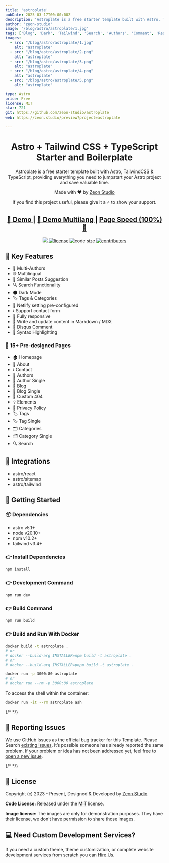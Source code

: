 ```yaml
---
title: 'astroplate'
pubDate: 2025-03-17T00:00:00Z
description: 'Astroplate is a free starter template built with Astro, TailwindCSS & TypeScript providing everything you need to jumpstart your Astro project. Get started with Astroplate and save yourself hours of work! '
author: 'zeon-studio'
image: '/blog/astro/astroplate/1.jpg'
tags: ['Blog', 'Dark', 'Tailwind', 'Search', 'Authors', 'Comment', 'Responsive']
images:
  - src: "/blog/astro/astroplate/1.jpg"
    alt: "astroplate"
  - src: "/blog/astro/astroplate/2.png"
    alt: "astroplate"
  - src: "/blog/astro/astroplate/3.png"
    alt: "astroplate"
  - src: "/blog/astro/astroplate/4.png"
    alt: "astroplate"
  - src: "/blog/astro/astroplate/5.png"
    alt: "astroplate"

type: Astro
price: Free
license: MIT
star: 721
git: https://github.com/zeon-studio/astroplate
web: https://zeon.studio/preview?project=astroplate

---
```



<h1 align="center">
Astro + Tailwind CSS + TypeScript Starter and Boilerplate
</h1>

<p align="center">Astroplate is a free starter template built with Astro, TailwindCSS & TypeScript, providing everything you need to jumpstart your Astro project and save valuable time.</p>

<p align="center">Made with ♥ by <a href="https://zeon.studio/">Zeon Studio</a></p>

<p align="center"> If you find this project useful, please give it a ⭐ to show your support. </p>

<h2 align="center"> 
<a target="_blank" href="https://astroplate.netlify.app/" rel="nofollow">
👀 Demo
</a> 
| 
<a target="_blank" href="https://astroplate-multilang.netlify.app/" rel="nofollow">
👀 Demo Multilang
</a> 
| 
<a  target="_blank" href="https://pagespeed.web.dev/analysis/https-astroplate-netlify-app/yzx3foum3w?form_factor=desktop">
Page Speed (100%)🚀
</a>
</h2>

<p align="center">
  <a href="https://github.com/withastro/astro/releases/tag/astro%404.3.2" alt="Contributors">
    <img src="https://img.shields.io/static/v1?label=ASTRO&message=4.3&color=000&logo=astro" />
  </a>

  <a href="https://github.com/zeon-studio/astroplate/blob/main/LICENSE">
    <img src="https://img.shields.io/github/license/zeon-studio/astroplate" alt="license"/></a>

  <img src="https://img.shields.io/github/languages/code-size/zeon-studio/astroplate" alt="code size"/>

  <a href="https://github.com/zeon-studio/astroplate/graphs/contributors">
    <img src="https://img.shields.io/github/contributors/zeon-studio/astroplate" alt="contributors"/></a>
</p>

## 📌 Key Features

- 👥 Multi-Authors
- 🌐 Multilingual
- 🎯 Similar Posts Suggestion
- 🔍 Search Functionality
- 🌑 Dark Mode
- 🏷️ Tags & Categories
- 🔗 Netlify setting pre-configured
- 📞 Support contact form
- 📱 Fully responsive
- 📝 Write and update content in Markdown / MDX
- 💬 Disqus Comment
- 🔳 Syntax Highlighting

### 📄 15+ Pre-designed Pages

- 🏠 Homepage
- 👤 About
- 📞 Contact
- 👥 Authors
- 👤 Author Single
- 📝 Blog
- 📝 Blog Single
- 🚫 Custom 404
- 💡 Elements
- 📄 Privacy Policy
- 🏷️ Tags
- 🏷️ Tag Single
- 🗂️ Categories
- 🗂️ Category Single
- 🔍 Search

## 🔗 Integrations

- astro/react
- astro/sitemap
- astro/tailwind

## 🚀 Getting Started

### 📦 Dependencies

- astro v5.1+
- node v20.10+
- npm v10.2+
- tailwind v3.4+

### 👉 Install Dependencies

```bash
npm install
```

### 👉 Development Command

```bash
npm run dev
```

### 👉 Build Command

```bash
npm run build
```

### 👉 Build and Run With Docker

```bash
docker build -t astroplate .
# or
# docker --build-arg INSTALLER=npm build -t astroplate .
# or
# docker --build-arg INSTALLER=pnpm build -t astroplate .

docker run -p 3000:80 astroplate
# or
# docker run --rm -p 3000:80 astroplate
```

To access the shell within the container:

```bash
docker run -it --rm astroplate ash
```

{/* <!-- reporting issue --> */}

## 🐞 Reporting Issues

We use GitHub Issues as the official bug tracker for this Template. Please Search [existing issues](https://github.com/zeon-studio/astroplate/issues). It’s possible someone has already reported the same problem.
If your problem or idea has not been addressed yet, feel free to [open a new issue](https://github.com/zeon-studio/astroplate/issues).

{/* <!-- licence --> */}

## 📝 License

Copyright (c) 2023 - Present, Designed & Developed by [Zeon Studio](https://zeon.studio/)

**Code License:** Released under the [MIT](https://github.comzeon-studio/astroplate/blob/main/LICENSE) license.

**Image license:** The images are only for demonstration purposes. They have their license, we don't have permission to share those images.

## 💻 Need Custom Development Services?

If you need a custom theme, theme customization, or complete website development services from scratch you can [Hire Us](https://zeon.studio/).

